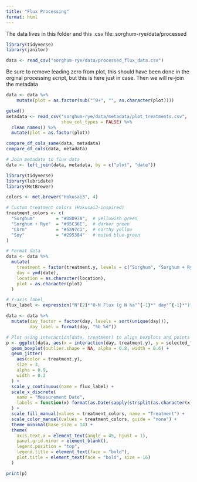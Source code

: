 ---
title: "Flux Processing"
format: html
---

The data lives in this folder and this .csv file: sorghum-rye/data/processed

```{r}
library(tidyverse)
library(janitor)
```

```{r}
data <- read_csv("sorghum-rye/data/processed_flux_data.csv")
```

Be sure to remove leading zero from plot, this should have been done in the orginal
processing script, but this is here just in case. Then we will re-join the metadata
```{r}
data <- data %>%
    mutate(plot = as.factor(sub("^0+", "", as.character(plot))))
```

```{r}
getwd()
metadata <- read_csv("sorghum-rye/data/metadata/plot_treatments.csv",
                     show_col_types = FALSE) %>%
  clean_names() %>%
  mutate(plot = as.factor(plot))

compare_df_cols_same(data, metadata)
compare_df_cols(data, metadata)

# Join metadata to flux data
data <- left_join(data, metadata, by = c("plot", "date"))
```


```{r}
library(tidyverse)
library(lubridate)
library(MetBrewer)

colors <- met.brewer("Hokusai3", 4)

# Custom treatment colors (Hokusai3-inspired)
treatment_colors <- c(
  "Sorghum"        = "#D8D97A",  # yellowish green
  "Sorghum + Rye"  = "#95C36E",  # darker green
  "Corn"           = "#5a97c1",  # earthy yellow
  "Soy"            = "#295384"   # muted blue-green
)

# Format data
data <- data %>%
  mutate(
    treatment = factor(treatment.y, levels = c("Sorghum", "Sorghum + Rye", "Corn", "Soy")),
    day = ymd(date),
    location = as.character(location),
    plot = as.character(plot)
  )

# Y-axis label
flux_label <- expression("N"[2]*"O-N Flux (g N ha"^{-1}*" day"^{-1}*")")

data <- data %>%
  mutate(day_factor = factor(day, levels = sort(unique(day))),
         day_label = format(day, "%b %d"))

# Plot using interaction(date, treatment) to align boxplots and points
p <- ggplot(data, aes(x = interaction(day, treatment.y), y = selected_flux, fill = treatment.y)) +
  geom_boxplot(outlier.shape = NA, alpha = 0.8, width = 0.6) +
  geom_jitter(
    aes(color = treatment.y),
    size = 3,
    alpha = 0.9,
    width = 0.2
  ) +
  scale_y_continuous(name = flux_label) +
  scale_x_discrete(
    name = "Measurement Date",
    labels = function(x) format(as.Date(sapply(strsplit(as.character(x), "\\."), `[`, 1)), "%b %d")
  ) +
  scale_fill_manual(values = treatment_colors, name = "Treatment") +
  scale_color_manual(values = treatment_colors, guide = "none") +
  theme_minimal(base_size = 14) +
  theme(
    axis.text.x = element_text(angle = 45, hjust = 1),
    panel.grid.minor = element_blank(),
    legend.position = "top",
    legend.title = element_text(face = "bold"),
    plot.title = element_text(face = "bold", size = 16)
  )

print(p)
```

